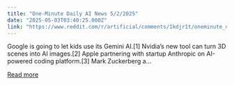 ```yaml
---
title: "One-Minute Daily AI News 5/2/2025"
date: "2025-05-03T03:40:25.000Z"
link: "https://www.reddit.com/r/artificial/comments/1kdjr1t/oneminute_daily_ai_news_522025/"
---
```


Google is going to let kids use its Gemini AI.[1]
 Nvidia’s new tool can turn 3D scenes into AI images.[2]
 Apple partnering with startup Anthropic on AI-powered coding platform.[3]
 Mark Zuckerberg a...

[Read more](https://www.reddit.com/r/artificial/comments/1kdjr1t/oneminute_daily_ai_news_522025/)
